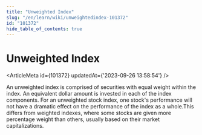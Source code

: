 ```yaml
---
title: "Unweighted Index"
slug: "/en/learn/wiki/unweightedindex-101372"
id: "101372"
hide_table_of_contents: true
---
```



# Unweighted Index

<ArticleMeta id={101372} updatedAt={'2023-09-26 13:58:54'} />
<div className='border-solid border-b border-t-0 my-4 border-[var(--ifm-color-gray-300)]' />

An unweighted index is comprised of securities with equal weight within the index. An equivalent dollar amount is invested in each of the index components. For an unweighted stock index, one stock's performance will not have a dramatic effect on the performance of the index as a whole.This differs from weighted indexes, where some stocks are given more percentage weight than others, usually based on their market capitalizations.
